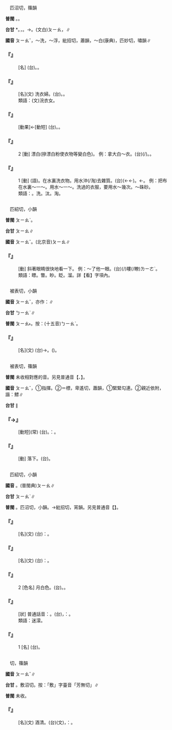 
=={{ruby|漂|ㄆㄧㄠˇ}}==

　匹沼切，篠韻

'''普閩''' {{ruby|(文)|ㄆㄧㄠ˪}}。{{ruby|(白)|ㄆㄧㄜ˪}}。

'''台甘''' {{ruby|(文)|ㄆㄧㄠˋ}}*{{ruby|→|ㄆㄧㄠ˪}}。{{ruby|(語)|ㄆㄧㄜ˪}}，{{ruby|漂|ㄆㄧㄜ˪}}{{ruby|白|ㄅㆤㆷ ͘}}。→{{ruby|漂|ㄊㄧㄜ˪}}{{ruby|白|ㄅㄧㆤㆶ ͘}}。(文白)<rt>ㄆㄧㄠ</rt>，{{ruby|漂|ㄆㄧㄠ}}{{ruby|流|ㄌㄧㄨˊ}}∥

'''國音''' <rt>ㄆㄧㄠˇ</rt>，～洗{{ruby|。|ㄆㄧㄠ}}，～浮，紕招切，蕭韻{{ruby|。|ㄆㄧㄠˋ}}{{ruby|＝|ㄆㄧㄠˇ}}，～白(康典)，匹妙切，嘯韻∥

    

==='''『{{ruby|漂|ㄆㄧㄠˇ}}{{ruby|白|ㄅㄞˊ}}{{ruby|粉|ㄈㄣˇ}}』'''===
: [名] (台){{ruby|漂|ㄆㄧㄜ˪}}{{ruby|白|ㄅㆤㆷ ͘}}{{ruby|粉|ㄏㄨㄣˋ}}。{{ruby|漂|ㄆㄧㄜ˪}}{{ruby|粉|ㄏㄨㄣˋ}}。
    

==='''『{{ruby|漂|ㄆㄧㄠˇ}}{{ruby|母|ㄇㄨˇ}}』'''===
: [名](文) 洗衣婦。(台){{ruby|洗|ㄙㄨㆤˋ}}{{ruby|/|ㄙㆤˋ}}{{ruby|衫|ㄙㆩ}}{{ruby|查|ㄗㄚ}}{{ruby|某|ㆠㆦˋ}}。{{ruby|洗|ㄙㄨㆤˋ}}{{ruby|/|ㄙㆤˋ}}{{ruby|衫|ㄙㆩ}}{{ruby|丌|ㆤ}}。
:類語：(文)浣衣女。
:
    

==='''『{{ruby|漂|ㄆㄧㄠˇ}}{{ruby|白|ㄅㄞˊ}}』'''===
: [動果]←[動短] (台){{ruby|漂|ㄆㄧㄜ˪}}。{{ruby|漂|ㄆㄧㄜ˪}}{{ruby|白|ㄅㆤㆷ ͘}}。
    

==='''『{{ruby|漂|ㄆㄧㄠˇ}}』'''===
:2  [動] 漂白(摻漂白粉使衣物等變白色)。 例：拿大白～衣{{ruby|裳|ㄕㄤ}}。(台){{ruby|用|ㄧㆲ˫}}{{ruby|/|ㄧㄥ˫}}{{ruby|大|ㄊㄞ˪}}{{ruby|白|ㄅㄧㆤㆶ ͘}}{{ruby|粉|ㄏㄨㄣˋ}}(/{{ruby|漂|ㄆㄧㄜ˪}}{{ruby|白|ㄅㆤㆷ ͘}}{{ruby|粉|ㄏㄨㄣˋ}}){{ruby|漂|ㄆㄧㄜ˪}}{{ruby|衫|ㄙㆩ}}。{{ruby|漂|ㄆㄧㄜ˪}}{{ruby|過|ㄍㆤ˪}}{{ruby|/|ㄍㄨㆤ˪}}{{ruby|丌|ㆤ}}{{ruby|衫|ㄙㆩ}}{{ruby|特|ㄉㄧㆤㆶ ͘}}{{ruby|別|ㄅㄧㄚㆵ ͘}}{{ruby|白|ㄅㆤㆷ ͘}}。
    

==='''『{{ruby|漂|ㄆㄧㄠˇ}}』'''===
:1  [動] (語){{ruby|漂|ㄆㄧㄠˋ}}。在水裏洗衣物。用水沖(/淘)去雜質。(台){{ruby|洗|ㄙㄨㆤˋ}}{{ruby|/|ㄙㆤˋ}}(←{{ruby|汰|ㄊㄨㄚ˫}}←{{ruby|拖|ㄊㄨㄚ}}){{ruby|水|ㄗㄨㄧˋ}}。←{{ruby|漂|ㄆㄧㄠ}}{{ruby|浮|ㄏㄨˊ}}{{ruby|在|ㄗㄞ˫}}{{ruby|水|ㄗㄨㄧˋ}}{{ruby|上|ㄒㄧㆲ˫}}。 例：把布在水裏～一～。用水～一～。洗過的衣服，要用水～幾次。～硃砂。
:類語：{{ruby|漂|ㄆㄧㄠˇ}}。洗。汰。淘。
:
    

=={{ruby|瞟|ㄆㄧㄠˇ}}==

　匹紹切，小韻

'''普閩''' <rt>ㄆㄧㄠˋ</rt>。

'''台甘''' <rt>ㄆㄧㄠ</rt>∥

'''國音''' <rt>ㄆㄧㄠˇ</rt>。(北京音)<rt>ㄆㄧㄠ</rt>∥

    

==='''『{{ruby|瞟|ㄆㄧㄠˇ}}』'''===
: [動] 斜著眼睛很快地看一下。 例：～了他一眼。(台){{ruby|共|ㄍㄚ˫}}(/{{ruby|掠|ㄌㄧㄚㆷ ͘}}){{ruby|伊|ㄧ}}瞜(/瞭)<rt>ㄌㄧㄜˋ</rt>{{ruby|一|ㄐㄧㆵ ͘}}{{ruby|下|·ㆤ˫}}。
:類語：瞟。瞥。眇。眨。溜。詳【看】字項內。
:
    

=={{ruby|殍|ㄆㄧㄠˇ}}==

　被表切，小韻

'''國音''' <rt>ㄆㄧㄠˇ</rt>，亦作：{{ruby|莩|ㄆㄧㄠˇ}}∥

'''台甘''' <rt>ㄅㄧㄠˋ</rt>∥

'''普閩''' <rt>ㄆㄧㄠ˫</rt>。按：(十五音)<rt>ㄅㄧㄠˋ</rt>。

    

==='''『{{ruby|殍|ㄆㄧㄠˇ}}{{ruby|莩|ㄈㄨˊ}}』'''===
: [名](文) (台){{ruby|餓|ㆣㄜ˫}}{{ruby|死|ㄒㄧˋ}}→{{ruby|丌|ㆤ}}{{ruby|人|ㄌㄤˊ}}。{{ruby|像|ㄑㄧㆫ˫}}{{ruby|/|ㄑㄧㆧ˫}}{{ruby|草|ㄘㄠˋ}}{{ruby|木|ㆠㄚㆶ ͘}}{{ruby|枯|ㄉㄚ}}({{ruby|莩|ㄅㄧㄠˋ}}){{ruby|去|ㄎㄧ˪}}。
    

=={{ruby|摽|ㄆㄧㄠˇ}}==

　被表切，篠韻

'''普閩''' 未收相對應的音。另見普通音【{{ruby|摽|ㄅㄧㄠ}}、{{ruby|摽|ㄅㄧㄠˋ}}】。

'''國音''' <rt>ㄆㄧㄠˇ</rt>{{ruby|。|ㄅㄧㄠ}}，①指揮。②＝標，卑遙切，蕭韻{{ruby|。|ㄅㄧㄠˋ}}，①緊緊勾連。②親近依附，諧：鰾∥

'''台甘''' {{ruby|(文)|ㄅㄧㄠˋ}}{{ruby|、|ㄅㄧㄠ}}∥

    

==='''『{{ruby|摽|ㄆㄧㄠˇ}}{{ruby|有|ㄧㄡˇ}}{{ruby|梅|ㄇㄟˊ}}→{{ruby|摽|ㄆㄧㄠˇ}}{{ruby|梅|ㄇㄟˊ}}』'''===
: [動短](常) (台){{ruby|詩|ㄒㄧ}}{{ruby|經|ㄍㄧㄥ}}{{ruby|篇|ㄆㄧㄢ}}{{ruby|名|ㄇㄧㄚˊ}}。{{ruby|詩|ㄒㄧ}}{{ruby|篇|ㄆㄧㄢ}}{{ruby|大|ㄉㄨㄚ˫}}{{ruby|旨|ㄐㄧˋ}}{{ruby|比|ㄅㄧˋ}}{{ruby|喻|ㆡㄨ˫}}{{ruby|/|ㄌㄨ˫}}：{{ruby|女|ㄌㄧˋ}}{{ruby|/|ㄌㄨˋ}}{{ruby|子|ㄗㄨˋ}}{{ruby|好|ㄏㄜˋ}}{{ruby|出|ㄘㄨㆵ}}{{ruby|嫁|ㄍㆤ˪}}{{ruby|丌|ㆤ}}{{ruby|時|ㄒㄧˊ}}{{ruby|候|ㄏㄠ˫}}。
    

==='''『{{ruby|摽|ㄆㄧㄠˇ}}』'''===
: [動] 落下。(台){{ruby|落|ㄌㄚㆶ}}{{ruby|落|ㄌㄜㆷ ͘}}{{ruby|來|·ㄌㄞˊ}}。
    

=={{ruby|縹|ㄆㄧㄠˇ}}==

　匹紹切，小韻

'''國音''' {{ruby|(文)|ㄆㄧㄠˇ}}。(普閩典)<rt>ㄆㄧㄠ</rt>∥

'''台甘''' <rt>ㄆㄧㄠˋ</rt>∥

'''普閩''' {{ruby|(文)|ㄆㄧㄠˋ}}{{ruby|→|ㄆㄧㄠ}}。匹沼切，小韻。→紕招切，宵韻。另見普通音【{{ruby|縹|ㄆㄧㄠ}}】。

    

==='''『{{ruby|縹|ㄆㄧㄠˇ}}{{ruby|緗|ㄒㄧㄤ}}』'''===
: [名](文) (台){{ruby|指|ㄐㄧˋ}}：{{ruby|書|ㄙㄨ}}{{ruby|籍|ㄐㄧㆤㆶ ͘}}。
    

==='''『{{ruby|縹|ㄆㄧㄠˇ}}{{ruby|帙|ㄧˋ}}』'''===
: [名](文) (台){{ruby|指|ㄐㄧˋ}}：{{ruby|書|ㄙㄨ}}{{ruby|箱|ㄒㄧㆫ}}{{ruby|/|ㄒㄧㆧ}}。
    

==='''『{{ruby|縹|ㄆㄧㄠˇ}}』'''===
:2  [色名] 月白色。(台){{ruby|青|ㄑㆪ}}{{ruby|/|ㄘㆥ}}{{ruby|白|ㄅㆤㆷ ͘}}{{ruby|色|ㄒㄧㆤㆶ}}。{{ruby|淺|ㄑㄧㄢˋ}}{{ruby|青|ㄑㆪ}}{{ruby|/|ㄘㆥ}}{{ruby|色|ㄒㄧㆤㆶ}}。
    

==='''『{{ruby|縹|ㄆㄧㄠˇ}}{{ruby|緲|ㄇㄧㄠˇ}}』'''===
: [狀] 普通話音：{{ruby|縹|ㄆㄧㄠ}}{{ruby|緲|ㄇㄧㄠˇ}}。(台){{ruby|字|ㆢㄧ˫}}{{ruby|/|ㄌㄧ˫}}，{{ruby|亦|ㄧㄚㆷ ͘}}{{ruby|寫|ㄒㄧㄚˋ}}{{ruby|作|ㄗㄜㆷ}}：{{ruby|縹|ㄆㄧㄠ}}{{ruby|眇|ㆠㄧㄠˋ}}。
:類語：迷濛。
:
    

==='''『{{ruby|縹|ㄆㄧㄠˇ}}』'''===
:1  [名] (台){{ruby|青|ㄑㆪ}}{{ruby|/|ㄘㆥ}}{{ruby|色|ㄒㄧㆤㆶ}}{{ruby|丌|ㆤ}}{{ruby|綢|ㄉㄧㄨˊ}}{{ruby|仔|ㄚ}}。
    

=={{ruby|醥|ㄆㄧㄠˇ}}==

　{{ruby|敷|ㄈㄨ}}{{ruby|沼|ㄓㄠ}}切，篠韻

'''國音''' <rt>ㄆㄧㄠˇ</rt>∥

'''台甘''' {{ruby|(文)|ㄆㄧㄠˋ}}。敷沼切。按：「敷」字臺音「芳無切」∥

'''普閩''' 未收。

    

==='''『{{ruby|醥|ㄆㄧㄠˇ}}』'''===
: [名](文) 酒清。(台)(文){{ruby|酒|ㄐㄧㄨˋ}}{{ruby|清|ㄑㄧㄥ}}，{{ruby|叫|ㄍㄧㄜ˪}}{{ruby|作|ㄗㄜㆷ}}：{{ruby|醥|ㄆㄧㄠˋ}}。
    
